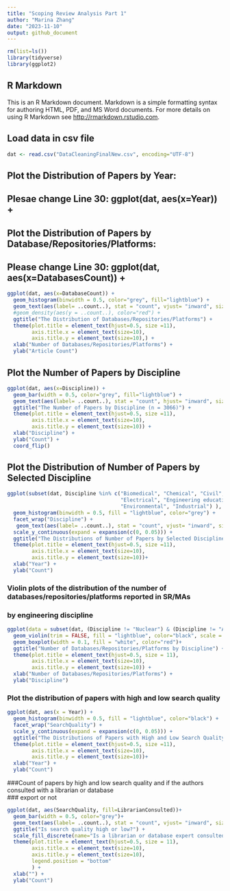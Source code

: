 ---
title: "Scoping Review Analysis Part 1"
author: "Marina Zhang"
date: "2023-11-10"
output: github_document
---

```{r setup, include=FALSE}
rm(list=ls())
library(tidyverse)
library(ggplot2)
```

## R Markdown

This is an R Markdown document. Markdown is a simple formatting syntax for authoring HTML, PDF, and MS Word documents. For more details on using R Markdown see <http://rmarkdown.rstudio.com>.

## Load data in csv file

```{r}
dat <- read.csv("DataCleaningFinalNew.csv", encoding="UTF-8")
```

## Plot the Distribution of Papers by Year: 
## Plesae change Line 30: ggplot(dat, aes(x=Year)) + 
############################################################################ 
## Plot the Distribution of Papers by Database/Repositories/Platforms:
## Please change Line 30: ggplot(dat, aes(x=DatabasesCount)) +

```{r pressure, echo=FALSE}
ggplot(dat, aes(x=DatabaseCount)) + 
  geom_histogram(binwidth = 0.5, color="grey", fill="lightblue") +
  geom_text(aes(label= ..count..), stat = "count", vjust= "inward", size=1.5)+
  #geom_density(aes(y = ..count..), color="red") +
  ggtitle("The Distribution of Databases/Repositories/Platforms") +
  theme(plot.title = element_text(hjust=0.5, size =11),
        axis.title.x = element_text(size=10),
        axis.title.y = element_text(size=10),) +
  xlab("Number of Databases/Repositories/Platforms") +
  ylab("Article Count")
```

## Plot the Number of Papers by Discipline

```{r}
ggplot(dat, aes(x=Discipline)) + 
  geom_bar(width = 0.5, color="grey", fill="lightblue") +
  geom_text(aes(label= ..count..), stat = "count", hjust= "inward", size=3)+
  ggtitle("The Number of Papers by Discipline (n = 3066)") +
  theme(plot.title = element_text(hjust=0.5, size =11),
        axis.title.x = element_text(size=10),
        axis.title.y = element_text(size=10)) +
  xlab("Discipline") +
  ylab("Count") +
  coord_flip() 
```

## Plot the Distribution of Number of Papers by Selected Discipline

```{r}
ggplot(subset(dat, Discipline %in% c("Biomedical", "Chemical", "Civil",
                                     "Electrical", "Engineering education",
                                     "Environmental", "Industrial") ), aes(x = Year)) +
  geom_histogram(binwidth = 0.5, fill = "lightblue", color="grey") +
  facet_wrap("Discipline") +
   geom_text(aes(label= ..count..), stat = "count", vjust= "inward", size=2)+
  scale_y_continuous(expand = expansion(c(0, 0.05))) +
  ggtitle("The Distributions of Number of Papers by Selected Discipline") +
  theme(plot.title = element_text(hjust=0.5, size =11),
        axis.title.x = element_text(size=10),
        axis.title.y = element_text(size=10))+
  xlab("Year") +
  ylab("Count") 
```

### Violin plots of the distribution of the number of databases/repositories/platforms reported in SR/MAs
### by engineering discipline
```{r}

ggplot(data = subset(dat, (Discipline != "Nuclear") & (Discipline != "Aeronautical")), aes(DatabaseCount, factor(Discipline))) +
  geom_violin(trim = FALSE, fill = "lightblue", color="black", scale = "count") +
  geom_boxplot(width = 0.1, fill = "white", color="red")+
  ggtitle("Number of Databases/Repositories/Platforms by Discipline") +
  theme(plot.title = element_text(hjust=0.5, size = 11),
        axis.title.x = element_text(size=10),
        axis.title.y = element_text(size=10)) +
  xlab("Number of Databases/Repositories/Platforms") +
  ylab("Discipline")
```

### Plot the distribution of papers with high and low search quality


```{r}
ggplot(dat, aes(x = Year)) +
  geom_histogram(binwidth = 0.5, fill = "lightblue", color="black") +
  facet_wrap("SearchQuality") +
  scale_y_continuous(expand = expansion(c(0, 0.05))) +
  ggtitle("The Distributions of Papers with High and Low Search Quality") +
  theme(plot.title = element_text(hjust=0.5, size =11),
        axis.title.x = element_text(size=10),
        axis.title.y = element_text(size=10))+
  xlab("Year") +
  ylab("Count") 
```

###Count of papers by high and low search quality and if the authors consulted with a librarian or database  
### export or not
```{r}
ggplot(dat, aes(SearchQuality, fill=LibrarianConsulted))+
  geom_bar(width = 0.5, color="grey")+
  geom_text(aes(label= ..count..), stat = "count", vjust= "inward", size=5)+
  ggtitle("Is search quality high or low?") +
  scale_fill_discrete(name="Is a librarian or database expert consulted?")+
  theme(plot.title = element_text(hjust=0.5, size = 11),
        axis.title.x = element_text(size=10),
        axis.title.y = element_text(size=10),
        legend.position = "bottom"
        ) +
  xlab("") +
  ylab("Count")
```




